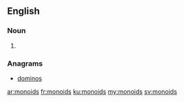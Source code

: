 ==English==

===Noun===
{{head|en|noun plural form}}

# {{plural of|monoid|lang=en}}

===Anagrams===
* [[dominos#English|dominos]]

[[ar:monoids]]
[[fr:monoids]]
[[ku:monoids]]
[[my:monoids]]
[[sv:monoids]]